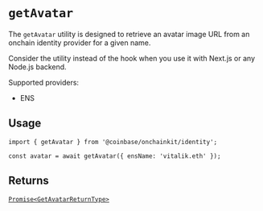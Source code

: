 # `getAvatar`

The `getAvatar` utility is designed to retrieve an avatar image
URL from an onchain identity provider for a given name.

Consider the utility instead of the hook when you
use it with Next.js or any Node.js backend.

Supported providers:

- ENS

## Usage

```tsx
import { getAvatar } from '@coinbase/onchainkit/identity';

const avatar = await getAvatar({ ensName: 'vitalik.eth' });
```

## Returns

[`Promise<GetAvatarReturnType>`](/identity/types#getavatarreturntype)

